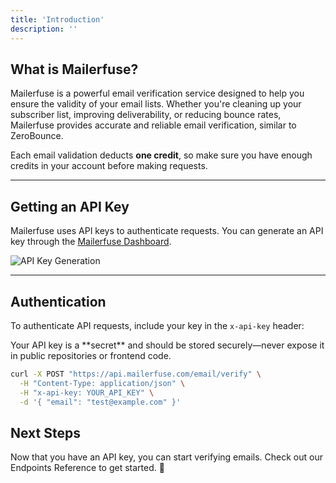 ```yaml
---
title: 'Introduction'
description: ''
---
```


## What is Mailerfuse?
Mailerfuse is a powerful email verification service designed to help you ensure the validity of your email lists. Whether you're cleaning up your subscriber list, improving deliverability, or reducing bounce rates, Mailerfuse provides accurate and reliable email verification, similar to ZeroBounce.

Each email validation deducts **one credit**, so make sure you have enough credits in your account before making requests.

---

## Getting an API Key

Mailerfuse uses API keys to authenticate requests. You can generate an API key through the [Mailerfuse Dashboard](https://mailerfuse.com/keys).

<Frame>
    <img
        alt="API Key Generation"
        src="/images/api-keys.png" />
</Frame>

---

## Authentication

To authenticate API requests, include your key in the `x-api-key` header:

<Warning>
    Your API key is a **secret** and should be stored securely—never expose it in public repositories or frontend code.
</Warning>

```bash
curl -X POST "https://api.mailerfuse.com/email/verify" \
  -H "Content-Type: application/json" \
  -H "x-api-key: YOUR_API_KEY" \
  -d '{ "email": "test@example.com" }'
```

## Next Steps

Now that you have an API key, you can start verifying emails. Check out our Endpoints Reference to get started. 🚀

